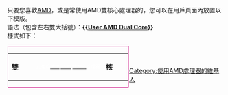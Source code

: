 只要您喜歡[[AMD|AMD]]，或是常使用AMD雙核心處理器的，您可以在用戶頁面內放置以下模版。<br>
語法（包含左右雙大括號）：'''{{[[Template:User_AMD_Dual_Core|User AMD Dual Core]]}}'''<br>
樣式如下：
<div style="float: left; border: 1px solid #ca0a80; margin: 1px;">
{| cellspacing="0" style="width: 238px; background-color: #000; text-align: center; font-size: 16pt; color: #009867;"
| style="width: 45px; height: 45px;" | '''雙'''
| style="font-size: 8pt; padding: 4pt; line-height: 1.25em; color: #fff" | 此用戶[[:Category:使用AMD雙核心處理器的維基人|<span style="color: #fff;">使用</span>]] [[Advanced_Micro_Devices|<span style="color: #fff;">AMD</span>]] [[Multi-core|<span style="color: #fff;">雙核心</span>]]處理器
| style="width: 45px; height: 45px;" | '''核'''
|}</div>
<br><br>

[[Category:使用AMD處理器的維基人|Category:使用AMD處理器的維基人]]